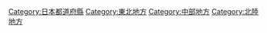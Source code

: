 {{Catnav|頁面分類|地理|行政区划|各國行政區劃|日本行政區劃|日本都道府縣}}
{{Catnav|頁面分類|地理|各國地理|日本地理|日本行政區劃|日本都道府縣}}
{{Catnav|頁面分類|各種主題的頁面分類|按國家分類|各國行政區劃|日本行政區劃|日本都道府縣}}
{{catmore}}
{{日本行政區劃分類導航|}}
{{Commons category|Niigata prefecture}}

{{DEFAULTSORT:Niigata}}
[[Category:日本都道府縣|Category:日本都道府縣]]
[[Category:東北地方|Category:東北地方]]
[[Category:中部地方|Category:中部地方]]
[[Category:北陸地方|Category:北陸地方]]